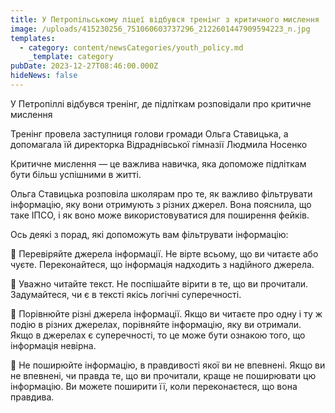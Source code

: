```yaml
---
title: У Петропільському ліцеї відбувся тренінг з критичного мислення
image: /uploads/415230256_751060603737296_2122601447909594223_n.jpg
templates:
  - category: content/newsCategories/youth_policy.md
    _template: category
pubDate: 2023-12-27T08:46:00.000Z
hideNews: false
---
```


У Петропіллі відбувся тренінг, де підліткам розповідали про критичне мислення  

Тренінг провела заступниця голови громади Ольга Ставицька, а допомагала їй директорка Відраднівської гімназії Людмила Носенко

Критичне мислення — це важлива навичка, яка допоможе підліткам бути більш успішними в житті.

Ольга Ставицька розповіла школярам про те, як важливо фільтрувати інформацію, яку вони отримують з різних джерел. Вона пояснила, що таке ІПСО, і як воно може використовуватися для поширення фейків.

Ось деякі з порад, які допоможуть вам фільтрувати інформацію:

🔸 Перевіряйте джерела інформації. Не вірте всьому, що ви читаєте або чуєте. Переконайтеся, що інформація надходить з надійного джерела.

🔸 Уважно читайте текст. Не поспішайте вірити в те, що ви прочитали. Задумайтеся, чи є в тексті якісь логічні суперечності.

🔸 Порівнюйте різні джерела інформації. Якщо ви читаєте про одну і ту ж подію в різних джерелах, порівняйте інформацію, яку ви отримали. Якщо в джерелах є суперечності, то це може бути ознакою того, що інформація невірна.

🔸 Не поширюйте інформацію, в правдивості якої ви не впевнені. Якщо ви не впевнені, чи правда те, що ви прочитали, краще не поширювати цю інформацію. Ви можете поширити її, коли переконаєтеся, що вона правдива.
